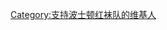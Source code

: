 {{Userbox
  |border-c = navy
  |border-s = 3.5
  |background= #c5fcdc
  |id-c     = #EE0000
  |id-s     = 16
  |id-fc    = white
  |info-c   = navy
  |info-s   = 9
  |info-fc  = white
  |id       = Sox
  |info     = 这个用户是'''[[波士顿红袜|<span style="color:red">波士顿红袜 </span>]]'''的芬威信徒。
}}

[[Category:支持波士顿红袜队的维基人]]